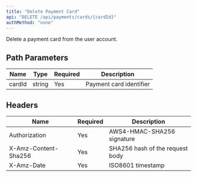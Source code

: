 ```yaml
---
title: "Delete Payment Card"
api: "DELETE /api/payments/cards/{cardId}"
authMethod: "none"
---
```


Delete a payment card from the user account.

## Path Parameters


| Name | Type | Required | Description |
| --- | --- | --- | --- |
| cardId | string | Yes | Payment card identifier |


## Headers


| Name | Required | Description |
| --- | --- | --- |
| Authorization | Yes | AWS4-HMAC-SHA256 signature |
| X-Amz-Content-Sha256 | Yes | SHA256 hash of the request body |
| X-Amz-Date | Yes | ISO8601 timestamp |


